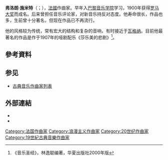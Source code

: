 {{Infobox classical
| 中文名       = 弗洛朗·施米特
| 画像         = Florentschmitt.jpg
| 附注         =      
| 原文名       = Florent Schmitt 
| 国别         = 法国    
| 出生日期     = {{birth date|1870|9|28}}
| 出生地       = 默尔特-摩泽尔省布拉蒙
| 逝世日期     = {{death date and age|1958|8|17|1870|9|28}}
| 逝世地       = [[塞纳河畔讷伊|塞纳河畔讷伊]]
| 所属时期     = 浪漫主义，20世纪
| 所属乐派     = 
| 擅长作品类型 = 管弦乐，室内乐
| 代表作       =  戏剧配乐《莎乐美的悲剧》《萨郎波》，钢琴与乐队《交响协奏曲》，中提琴与乐队《传奇》，钢琴五重奏 
| 师从         = [[马斯内|马斯内]]，[[福莱|福莱]]，[[提奥多·杜布瓦|提奥多·杜布瓦]]
| 学生         = 
| 官方网站     = 
}}

'''弗洛朗·施米特'''（{{lang-fr|Florent Schmitt}}；{{bd|1870年|9月28日|1958年|8月17日|catIdx=S}}），[[法國|法國]]作曲家。早年入[[巴黎音乐学院|巴黎音乐学院]]学习，1900年获得[[罗马大奖|罗马大奖]]而成名。后来曾担任音乐评论家，对新音乐持反对态度。他寿命很长，作品也多，生前曾十分著名，但现在作品已不再流行。

他的风格较为传统，常有宏大的结构和复杂的音响，有时接近于[[瓦格纳|瓦格纳]]。目前他最著名的作品是作于1907年的哑剧配乐《莎乐美的悲剧》<ref>《音乐圣经》，林逸聪编著，华夏出版社2000年版</ref>。

== 參考資料 ==
<references/>

== 参见 ==
* [[古典音乐作曲家列表|古典音乐作曲家列表]]

== 外部連結 ==
* {{Internet Archive author |sname=Florent Schmitt |sopt=t}}
* {{IMSLP|id=Schmitt, Florent}}

{{Authority control}}

{{DEFAULTSORT:Schmitt, Florent}}
[[Category:法国作曲家|Category:法国作曲家]]
[[Category:浪漫主义作曲家|Category:浪漫主义作曲家]]
[[Category:20世纪作曲家|Category:20世纪作曲家]]
[[Category:19世紀古典音樂作曲家|Category:19世紀古典音樂作曲家]]